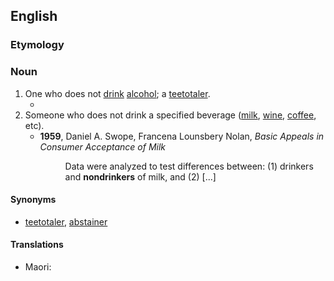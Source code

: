 {{also|non-drinker}}

==English==

===Etymology===
{{prefix|en|non|drinker}}

===Noun===
{{en-noun}}

# One who does not [[drink]] [[alcohol]]; a [[teetotaler]].
#* {{quote-book|lang=en|year=1985|year_published='''2006'''|edition=Digitized
|title=The Journal of Applied Social Sciences, Volumes 10-11
|url=http://books.google.com/books?id=y9MEAAAAIAAJ&q=nondrinker&dq=nondrinker&hl=en&sa=X&ei=TG2JT_eTDIyDtgfRmPS0CQ&redir_esc=y
|publisher=Case Western Reserve University|page=17
|passage=A majority of adolescents (66%) believe that an adolescent who changed from heavy drinker to '''nondrinker''' will be accepted by '''nondrinkers'''/moderate drinkers.}}
# Someone who does not drink a specified beverage ([[milk]], [[wine]], [[coffee]], etc).
#* '''1959''', Daniel A. Swope, Francena Lounsbery Nolan, ''Basic Appeals in Consumer Acceptance of Milk''
#*: Data were analyzed to test differences between: (1) drinkers and '''nondrinkers''' of milk, and (2) [...]

====Synonyms====
* {{sense|one who does not drink alcohol}} [[teetotaler]], [[abstainer]]

====Translations====
{{trans-top|teetotaler}}
* Maori: {{t|mi|wainamu}}
{{trans-mid}}
{{trans-bottom}}